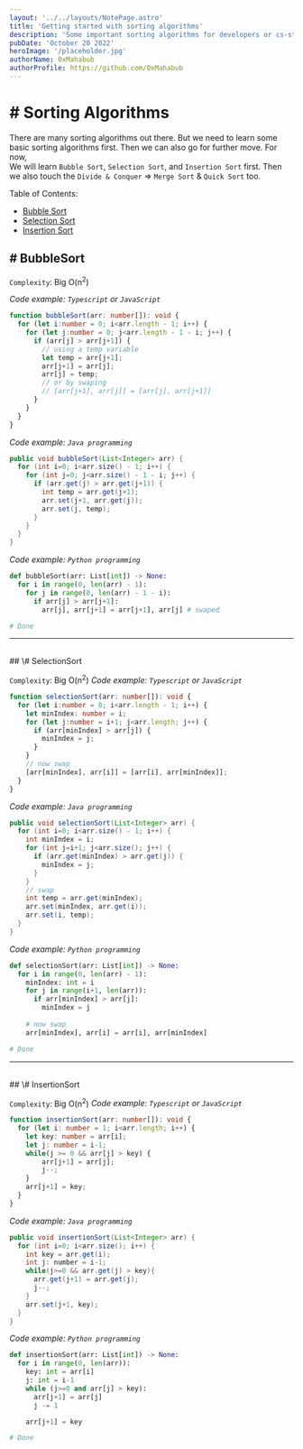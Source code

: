 ```yaml
---
layout: '../../layouts/NotePage.astro'
title: 'Getting started with sorting algorithms'
description: 'Some important sorting algorithms for developers or cs-students'
pubDate: 'October 20 2022'
heroImage: '/placeholder.jpg'
authorName: 0xMahabub
authorProfile: https://github.com/0xMahabub
---
```


# \# Sorting Algorithms

There are many sorting algorithms out there. But we need to learn some basic sorting algorithms first. Then we can also go for further move.
For now,<br />
We will learn `Bubble Sort`, `Selection Sort`, and `Insertion Sort` first. Then we also touch the `Divide & Conquer` => `Merge Sort` & `Quick Sort` too.

Table of Contents: 
- [Bubble Sort](#bubble-sort)
- [Selection Sort](#selection-sort)
- [Insertion Sort](#insertion-sort)

<a name="bubble-sort"></a>
## \# BubbleSort

`Complexity`: Big O(n<sup>2</sup>)

<i>Code example: `Typescript` or `JavaScript`</i>
```typescript
function bubbleSort(arr: number[]): void {
  for (let i:number = 0; i<arr.length - 1; i++) {
    for (let j:number = 0; j<arr.length - 1 - i; j++) {
      if (arr[j] > arr[j+1]) {
        // using a temp variable
        let temp = arr[j+1];
        arr[j+1] = arr[j];
        arr[j] = temp;
        // or by swaping
        // [arr[j+1], arr[j]] = [arr[j], arr[j+1]]
      }
    }
  }
}
```
<i>Code example: `Java programming`</i>
```java
public void bubbleSort(List<Integer> arr) {
  for (int i=0; i<arr.size() - 1; i++) {
    for (int j=0; j<arr.size() - 1 - i; j++) {
      if (arr.get(j) > arr.get(j+1)) {
        int temp = arr.get(j+1);
        arr.set(j+1, arr.get(j));
        arr.set(j, temp);
      }
    }
  }
}
```
<i>Code example: `Python programming`</i>
```python
def bubbleSort(arr: List[int]) -> None:
  for i in range(0, len(arr) - 1):
    for j in range(0, len(arr) - 1 - i):
      if arr[j] > arr[j+1]:
        arr[j], arr[j+1] = arr[j+1], arr[j] # swaped

# Done
```

<hr /><br />
<a name="selection-sort"></a>
## \# SelectionSort

`Complexity`: Big O(n<sup>2</sup>)
<i>Code example: `Typescript` or `JavaScript`</i>
```typescript
function selectionSort(arr: number[]): void {
  for (let i:number = 0; i<arr.length - 1; i++) {
    let minIndex: number = i;
    for (let j:number = i+1; j<arr.length; j++) {
      if (arr[minIndex] > arr[j]) {
        minIndex = j;
      }
    }
    // now swap
    [arr[minIndex], arr[i]] = [arr[i], arr[minIndex]];
  }
}
```

<i>Code example: `Java programming`</i>
```java
public void selectionSort(List<Integer> arr) {
  for (int i=0; i<arr.size() - 1; i++) {
    int minIndex = i;
    for (int j=i+1; j<arr.size(); j++) {
      if (arr.get(minIndex) > arr.get(j)) {
        minIndex = j;
      }
    }
    // swap
    int temp = arr.get(minIndex);
    arr.set(minIndex, arr.get(i));
    arr.set(i, temp);
  }
}
```

<i>Code example: `Python programming`</i>
```python
def selectionSort(arr: List[int]) -> None:
  for i in range(0, len(arr) - 1):
    minIndex: int = i
    for j in range(i+1, len(arr)):
      if arr[minIndex] > arr[j]:
        minIndex = j
    
    # now swap
    arr[minIndex], arr[i] = arr[i], arr[minIndex]

# Done
```

<hr /><br />
<a name="insertion-sort"></a>
## \# InsertionSort

`Complexity`: Big O(n<sup>2</sup>)
<i>Code example: `Typescript` or `JavaScript`</i>
```typescript
function insertionSort(arr: number[]): void {
  for (let i: number = 1; i<arr.length; i++) {
    let key: number = arr[i];
    let j: number = i-1;
    while(j >= 0 && arr[j] > key) {
        arr[j+1] = arr[j];
        j--;
    }
    arr[j+1] = key;
  }
}
```
<i>Code example: `Java programming`</i>
```java
public void insertionSort(List<Integer> arr) {
  for (int i=0; i<arr.size(); i++) {
    int key = arr.get(i);
    int j: number = i-1;
    while(j>=0 && arr.get(j) > key){
      arr.get(j+1) = arr.get(j);
      j--;
    }
    arr.set(j+1, key);
  }
}
```

<i>Code example: `Python programming`</i>
```python
def insertionSort(arr: List[int]) -> None:
  for i in range(0, len(arr)):
    key: int = arr[i]
    j: int = i-1
    while (j>=0 and arr[j] > key):
      arr[j+1] = arr[j]
      j -= 1

    arr[j+1] = key

# Done
```